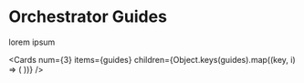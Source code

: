 
# Orchestrator Guides

lorem ipsum

<Cards
  num={3}
  items={guides}
  children={Object.keys(guides).map((key, i) => (
    <Card
      key={i}
      title={guides[key].title}
      description={guides[key].description}
      icon={guides[key].icon}
      href={guides[key].href}
    />
  ))}
/>

